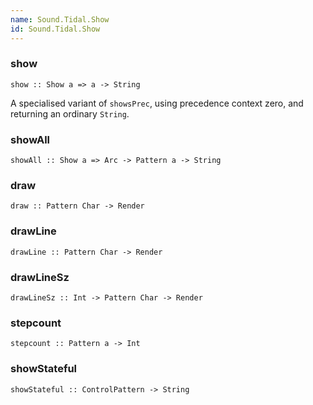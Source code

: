 ```yaml
---
name: Sound.Tidal.Show
id: Sound.Tidal.Show
---
```


### show
```
show :: Show a => a -> String 
```

A specialised variant of `showsPrec`, using precedence context
 zero, and returning an ordinary `String`.

### showAll
```
showAll :: Show a => Arc -> Pattern a -> String 
```

### draw
```
draw :: Pattern Char -> Render 
```

### drawLine
```
drawLine :: Pattern Char -> Render 
```

### drawLineSz
```
drawLineSz :: Int -> Pattern Char -> Render 
```

### stepcount
```
stepcount :: Pattern a -> Int 
```

### showStateful
```
showStateful :: ControlPattern -> String 
```

